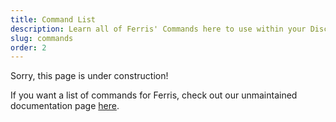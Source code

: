 ```yaml
---
title: Command List
description: Learn all of Ferris' Commands here to use within your Discord server!
slug: commands
order: 2
---
```


Sorry, this page is under construction!

If you want a list of commands for Ferris, check out our unmaintained documentation page [here](https://docs.ferris.gg/).
